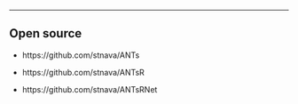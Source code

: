 
----

## Open source

* https://github.com/stnava/ANTs

* https://github.com/stnava/ANTsR

* https://github.com/stnava/ANTsRNet
